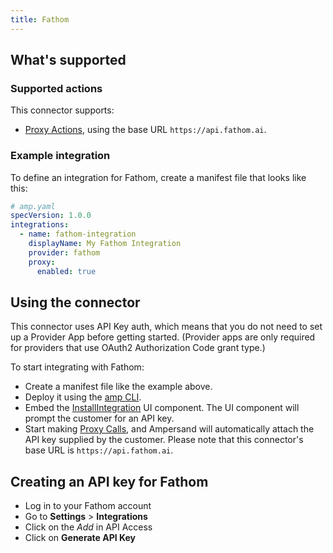 ```yaml
---
title: Fathom
---
```

## What's supported

### Supported actions

This connector supports:
- [Proxy Actions](/proxy-actions), using the base URL `https://api.fathom.ai`.

### Example integration

To define an integration for Fathom, create a manifest file that looks like this:

```YAML
# amp.yaml
specVersion: 1.0.0
integrations:
  - name: fathom-integration
    displayName: My Fathom Integration
    provider: fathom
    proxy:
      enabled: true
```

## Using the connector

This connector uses API Key auth, which means that you do not need to set up a Provider App before getting started. (Provider apps are only required for providers that use OAuth2 Authorization Code grant type.)

To start integrating with Fathom:
- Create a manifest file like the example above.
- Deploy it using the [amp CLI](/cli/overview).
- Embed the [InstallIntegration](/embeddable-ui-components#install-integration) UI component. The UI component will prompt the customer for an API key.
- Start making [Proxy Calls](/proxy-actions), and Ampersand will automatically attach the API key supplied by the customer. Please note that this connector's base URL is `https://api.fathom.ai`.

## Creating an API key for Fathom

- Log in to your Fathom account
- Go to **Settings** > **Integrations**
- Click on the *Add* in API Access
- Click on **Generate API Key**

